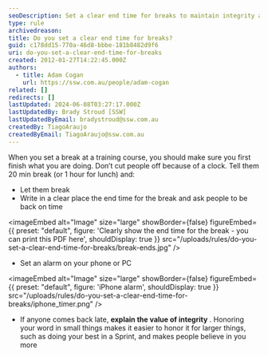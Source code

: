 ```yaml
---
seoDescription: Set a clear end time for breaks to maintain integrity and ensure prompt returns, utilizing alarms or written reminders.
type: rule
archivedreason:
title: Do you set a clear end time for breaks?
guid: c178dd15-770a-46d8-bbbe-181b8482d9f6
uri: do-you-set-a-clear-end-time-for-breaks
created: 2012-01-27T14:22:45.000Z
authors:
  - title: Adam Cogan
    url: https://ssw.com.au/people/adam-cogan
related: []
redirects: []
lastUpdated: 2024-06-08T03:27:17.000Z
lastUpdatedBy: Brady Stroud [SSW]
lastUpdatedByEmail: bradystroud@ssw.com.au
createdBy: TiagoAraujo
createdByEmail: TiagoAraujo@ssw.com.au
---
```


When you set a break at a training course, you should make sure you first finish what you are doing. Don’t cut people off because of a clock.
Tell them 20 min break (or 1 hour for lunch) and:

- Let them break
- Write in a clear place the end time for the break and ask people to be back on time
  
<imageEmbed
  alt="Image"
  size="large"
  showBorder={false}
  figureEmbed={{
    preset: "default",
    figure: 'Clearly show the end time for the break - you can print this PDF here',
    shouldDisplay: true
  }}
  src="/uploads/rules/do-you-set-a-clear-end-time-for-breaks/break-ends.jpg"
/>

- Set an alarm on your phone or PC


<imageEmbed
  alt="Image"
  size="large"
  showBorder={false}
  figureEmbed={{
    preset: "default",
    figure: 'iPhone alarm',
    shouldDisplay: true
  }}
  src="/uploads/rules/do-you-set-a-clear-end-time-for-breaks/iphone_timer.png"
/>

- If anyone comes back late, **explain the value of integrity** . Honoring your word in small things makes it easier to honor it for larger things, such as doing your best in a Sprint, and makes people believe in you more
